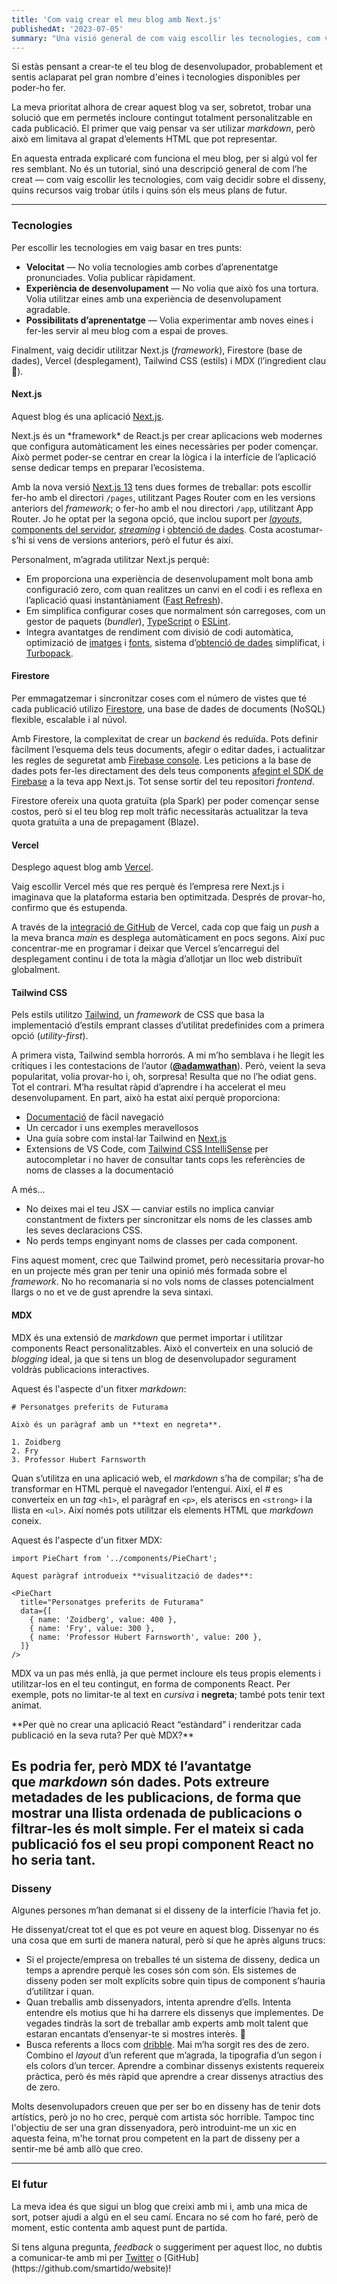 ```yaml
---
title: 'Com vaig crear el meu blog amb Next.js'
publishedAt: '2023-07-05'
summary: "Una visió general de com vaig escollir les tecnologies, com vaig prendre decisions de disseny i quins recursos vaig trobar útils."
---
```


Si estàs pensant a crear-te el teu blog de desenvolupador, probablement et sentis aclaparat pel gran nombre d'eines i tecnologies disponibles per poder-ho fer.

La meva prioritat alhora de crear aquest blog va ser, sobretot, trobar una solució que em permetés incloure <GradientText from="from-amber-300" via="via-purple-500" to="to-red-500" isAnimated>contingut totalment personalitzable</GradientText> en cada publicació. El primer que vaig pensar va ser utilizar *markdown*, però això em limitava al grapat d’elements HTML que pot representar.

En aquesta entrada explicaré com funciona el meu blog, per si algú vol fer res semblant. No és un tutorial, sinó una descripció general de com l’he creat — com vaig escollir les tecnologies, com vaig decidir sobre el disseny, quins recursos vaig trobar útils i quins són els meus plans de futur.

---

### Tecnologies

Per escollir les tecnologies em vaig basar en tres punts:

- **Velocitat** — No volia tecnologies amb corbes d’aprenentatge pronunciades. Volia publicar ràpidament.
- **Experiència de desenvolupament** — No volia que això fos una tortura. Volia utilitzar eines amb una experiència de desenvolupament agradable.
- **Possibilitats d’aprenentatge** — Volia experimentar amb noves eines i fer-les servir al meu blog com a espai de proves.

Finalment, vaig decidir utilitzar Next.js (*framework*), Firestore (base de dades), Vercel (desplegament), Tailwind CSS (estils) i MDX (l’ingredient clau 🔑).

#### Next.js

Aquest blog és una aplicació [Next.js](https://nextjs.org/).

<Callout>
  Next.js és un *framework* de React.js per crear aplicacions web modernes que configura automàticament les eines necessàries per poder començar. Això permet poder-se centrar en crear la lògica i la interfície de l’aplicació sense dedicar temps en preparar l’ecosistema.
</Callout>

Amb la nova versió [Next.js 13](https://nextjs.org/blog/next-13) tens dues formes de treballar: pots escollir fer-ho amb el directori `/pages`, utilitzant Pages Router com en les versions anteriors del *framework*; o fer-ho amb el nou directori `/app`, utilitzant App Router. Jo he optat per la segona opció, que inclou suport per [*layouts*](https://nextjs.org/blog/next-13#layouts), [components del servidor](https://nextjs.org/blog/next-13#server-components), [*streaming*](https://nextjs.org/blog/next-13#streaming) i [obtenció de dades](https://nextjs.org/blog/next-13#data-fetching). Costa acostumar-s’hi si vens de versions anteriors, però el futur és així.

Personalment, m’agrada utilitzar Next.js perquè:

- Em proporciona una experiència de desenvolupament molt bona amb configuració zero, com quan realitzes un canvi en el codi i es reflexa en l’aplicació quasi instantàniament ([Fast Refresh](https://nextjs.org/docs/architecture/fast-refresh)).
- Em simplifica configurar coses que normalment són carregoses, com un gestor de paquets (*bundler*), [TypeScript](https://nextjs.org/docs/app/building-your-application/configuring/typescript) o [ESLint](https://nextjs.org/docs/app/building-your-application/configuring/eslint).
- Integra avantatges de rendiment com divisió de codi automàtica, optimizació de [imatges](https://nextjs.org/docs/app/building-your-application/optimizing/images) i [fonts](https://nextjs.org/docs/app/building-your-application/optimizing/fonts), sistema d’[obtenció de dades](https://nextjs.org/docs/app/building-your-application/data-fetching/fetching) simplificat, i [Turbopack](https://nextjs.org/docs/architecture/turbopack).

#### Firestore

Per emmagatzemar i sincronitzar coses com el número de vistes que té cada publicació utilizo [Firestore](https://firebase.google.com/docs/firestore?hl=es-419), una base de dades de documents (NoSQL) flexible, escalable i al núvol.

Amb Firestore, la complexitat de crear un *backend* és reduïda. Pots definir fàcilment l’esquema dels teus documents, afegir o editar dades, i actualitzar les regles de seguretat amb [Firebase console](https://firebase.google.com/docs/firestore/using-console?hl=es-419). Les peticions a la base de dades pots fer-les directament des dels teus components [afegint el SDK de Firebase](https://firebase.google.com/docs/firestore/quickstart?hl=es-419) a la teva app Next.js. Tot sense sortir del teu repositori *frontend*.

<Callout>
  Firestore ofereix una quota gratuïta (pla Spark) per poder començar sense costos, però si el teu blog rep molt tràfic necessitaràs actualitzar la teva quota gratuïta a una de prepagament (Blaze).
</Callout>

#### Vercel

Desplego aquest blog amb [Vercel](https://vercel.com/).

Vaig escollir Vercel més que res perquè és l’empresa rere Next.js i imaginava que la plataforma estaria ben optimitzada. Després de provar-ho, confirmo que és estupenda.

A través de la [integració de GitHub](https://vercel.com/docs/concepts/deployments/git/vercel-for-github) de Vercel, cada cop que faig un *push* a la meva branca *main* es desplega automàticament en pocs segons. Així puc concentrar-me en programar i deixar que Vercel s’encarregui del desplegament continu i de tota la màgia d’allotjar un lloc web distribuït globalment.

#### Tailwind CSS

Pels estils utilitzo [Tailwind](https://tailwindcss.com/), un *framework* de CSS que basa la implementació d’estils emprant classes d’utilitat predefinides com a primera opció (*utility-first*).

A primera vista, Tailwind sembla horrorós. A mi m’ho semblava i he llegit les crítiques i les contestacions de l’autor (**[@adamwathan](https://twitter.com/adamwathan)**). Però, veient la seva popularitat, volia provar-ho i, oh, sorpresa! Resulta que no l’he odiat gens. Tot el contrari. M’ha resultat ràpid d’aprendre i ha accelerat el meu desenvolupament. En part, això ha estat així perquè proporciona:

- [Documentació](https://tailwindcss.com/docs/installation) de fàcil navegació
- Un cercador i uns exemples meravellosos
- Una guía sobre com instal·lar Tailwind en [Next.js](https://tailwindcss.com/docs/guides/nextjs)
- Extensions de VS Code, com [Tailwind CSS IntelliSense](https://marketplace.visualstudio.com/items?itemName=bradlc.vscode-tailwindcss) per autocompletar i no haver de consultar tants cops les referències de noms de classes a la documentació

A més…

- No deixes mai el teu JSX — canviar estils no implica canviar constantment de fixters per sincronitzar els noms de les classes amb les seves declaracions CSS.
- No perds temps enginyant noms de classes per cada component.

Fins aquest moment, crec que Tailwind promet, però necessitaria provar-ho en un projecte més gran per tenir una opinió més formada sobre el *framework*. No ho recomanaria si no vols noms de classes potencialment llargs o no et ve de gust aprendre la seva sintaxi.

#### MDX

MDX és una extensió de *markdown* que permet importar i utilitzar components React personalitzables. Això el converteix en una solució de *blogging* ideal, ja que si tens un blog de desenvolupador segurament voldràs publicacions interactives.

Aquest és l'aspecte d'un fitxer *markdown*:

```MDX showLineNumbers
# Personatges preferits de Futurama

Això és un paràgraf amb un **text en negreta**.

1. Zoidberg
2. Fry
3. Professor Hubert Farnsworth
```

Quan s’utilitza en una aplicació web, el *markdown* s’ha de compilar; s’ha de transformar en HTML perquè el navegador l’entengui. Així, el *#* es converteix en un *tag* `<h1>`, el paràgraf en `<p>`, els ateriscs en `<strong>` i la llista en `<ul>`. Així només pots utilitzar els elements HTML que *markdown* coneix.

Aquest és l'aspecte d'un fitxer MDX:

```MDX showLineNumbers
import PieChart from '../components/PieChart';

Aquest paràgraf introdueix **visualització de dades**:

<PieChart
  title="Personatges preferits de Futurama"
  data={[
    { name: 'Zoidberg', value: 400 },
    { name: 'Fry', value: 300 },
    { name: 'Professor Hubert Farnsworth', value: 200 },
  ]}
/>
```

MDX va un pas més enllà, ja que permet incloure els teus propis elements i utilitzar-los en el teu contingut, en forma de components React. Per exemple, pots no limitar-te al text en *cursiva* i **negreta**; també pots tenir <GradientText from="from-amber-300" via="via-red-500" to="to-amber-300" isAnimated>text animat</GradientText>.

<Callout emoji="💡">
  **Per què no crear una aplicació React “estàndard” i renderitzar cada publicació en la seva ruta? Per què MDX?**

  Es podria fer, però MDX té l’avantatge que *markdown* són dades. Pots extreure metadades de les publicacions, de forma que mostrar una llista ordenada de publicacions o filtrar-les és molt simple. Fer el mateix si cada publicació fos el seu propi component React no ho seria tant.  
</Callout>
---

### Disseny

Algunes persones m’han demanat si el disseny de la interfície l’havia fet jo.

He dissenyat/creat tot el que es pot veure en aquest blog. Dissenyar no és una cosa que em surti de manera natural, però sí que he après alguns trucs:

- Si el projecte/empresa on treballes té un sistema de disseny, dedica un temps a aprendre perquè les coses són com són. Els sistemes de disseny poden ser molt explícits sobre quin tipus de component s’hauria d’utilitzar i quan.
- Quan treballis amb dissenyadors, intenta aprendre d’ells. Intenta entendre els motius que hi ha darrere els dissenys que implementes. De vegades tindràs la sort de treballar amb experts amb molt talent que estaran encantats d’ensenyar-te si mostres interès. 🌈
- Busca referents a llocs com [dribble](https://dribbble.com/). Mai m’ha sorgit res des de zero. Combino el *layout* d’un referent que m’agrada, la tipografia d’un segon i els colors d’un tercer. Aprendre a combinar dissenys existents requereix pràctica, però és més ràpid que aprendre a crear dissenys atractius des de zero.

Molts desenvolupadors creuen que per ser bo en disseny has de tenir dots artístics, però jo no ho crec, perquè com artista sóc horrible. Tampoc tinc l'objectiu de ser una gran dissenyadora, però introduint-me un xic en aquesta feina, m'he tornat prou competent en la part de disseny per a sentir-me bé amb allò que creo.

---

### El futur

La meva idea és que sigui un blog que creixi amb mi i, amb una mica de sort, potser ajudi a algú en el seu camí. Encara no sé com ho faré, però de moment, estic contenta amb aquest punt de partida.

Si tens alguna pregunta, *feedback* o suggeriment per aquest lloc, no dubtis a comunicar-te amb mi per [Twitter](https://twitter.com/smartido_) o [GitHub](https://github.com/smartido/website)!